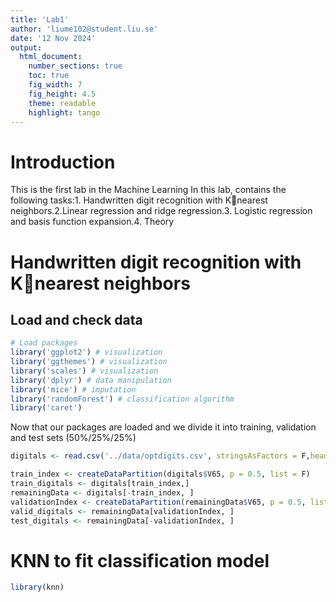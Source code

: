 ```yaml
---
title: 'Lab1'
author: 'liume102@student.liu.se'
date: '12 Nov 2024'
output:
  html_document:
    number_sections: true
    toc: true
    fig_width: 7
    fig_height: 4.5
    theme: readable
    highlight: tango
---
```


# Introduction

This is the first lab in the Machine Learning In this lab, contains the following tasks:1. Handwritten digit recognition with Knearest neighbors.2.Linear regression and ridge regression.3. Logistic regression and basis function expansion.4. Theory

# Handwritten digit recognition with Knearest neighbors



## Load and check data

```r
# Load packages
library('ggplot2') # visualization
library('ggthemes') # visualization
library('scales') # visualization
library('dplyr') # data manipulation
library('mice') # imputation
library('randomForest') # classification algorithm
library('caret')
```

Now that our packages are loaded and we divide it into training, validation and test sets (50%/25%/25%)
```r
digitals <- read.csv('../data/optdigits.csv', stringsAsFactors = F,header = FALSE)

train_index <- createDataPartition(digitals$V65, p = 0.5, list = F) 
train_digitals <- digitals[train_index,]
remainingData <- digitals[-train_index, ]
validationIndex <- createDataPartition(remainingData$V65, p = 0.5, list = FALSE)
valid_digitals <- remainingData[validationIndex, ]
test_digitals <- remainingData[-validationIndex, ]
```

# KNN to fit classification model
```r
library(knn)



```
